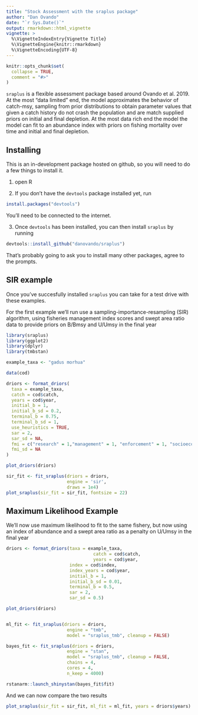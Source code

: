 ```yaml
---
title: "Stock Assessment with the sraplus package"
author: "Dan Ovando"
date: "`r Sys.Date()`"
output: rmarkdown::html_vignette
vignette: >
  %\VignetteIndexEntry{Vignette Title}
  %\VignetteEngine{knitr::rmarkdown}
  %\VignetteEncoding{UTF-8}
---
```


```r
knitr::opts_chunk$set(
  collapse = TRUE,
  comment = "#>"
)

```

`sraplus` is a flexible assessment package based around Ovando et al. 2019. At the most "data limited" end, the model approximates the behavior of catch-msy, sampling from prior distributions to obtain parameter values that given a catch history do not crash the population and are match supplied priors on initial and final depletion. At the most data rich end the model the model can fit to an abundance index with priors on fishing mortality over time and initial and final depletion.


## Installing

This is an in-development package hosted on github, so you will need to do a few things to install it. 

1. open R

2. If you don't have the `devtools` package installed yet, run

```r
install.packages("devtools")
```

You'll need to be connected to the internet.

3. Once `devtools` has been installed, you can then install `sraplus` by running

```r
devtools::install_github("danovando/sraplus")
```

That's probably going to ask you to install many other packages, agree to the prompts. 

## SIR example

Once you've succesfully installed `sraplus` you can take for a test drive with these examples. 

For the first example we'll run use a sampling-importance-resampling (SIR) algorithm, using fisheries management index scores and swept area ratio data to provide priors on B/Bmsy and U/Umsy in the final year

```r

library(sraplus)
library(ggplot2)
library(dplyr)
library(tmbstan)

example_taxa <- "gadus morhua"

data(cod)

driors <- format_driors(
  taxa = example_taxa,
  catch = cod$catch,
  years = cod$year,
  initial_b = 1,
  initial_b_sd = 0.2,
  terminal_b = 0.75,
  terminal_b_sd = 1,
  use_heuristics = TRUE,
  sar = 2,
  sar_sd = NA,
  fmi = c("research" = 1,"management" = 1, "enforcement" = 1, "socioeconomics" = 1),
  fmi_sd = NA
)

plot_driors(driors)

sir_fit <- fit_sraplus(driors = driors,
                       engine = 'sir',
                       draws = 1e4)
plot_sraplus(sir_fit = sir_fit, fontsize = 22)

```


## Maximum Likelihood Example

We'll now use maximum likelihood to fit to the same fishery, but now using an index of abundance and a swept area ratio as a penalty on U/Umsy in the final year

```r

driors <- format_driors(taxa = example_taxa,
                                 catch = cod$catch,
                                 years = cod$year,
                        index = cod$index,
                        index_years = cod$year,
                        initial_b = 1,
                        initial_b_sd = 0.01,
                        terminal_b = 0.5,
                        sar = 2,
                        sar_sd = 0.5)

plot_driors(driors)


ml_fit <- fit_sraplus(driors = driors,
                       engine = "tmb",
                       model = "sraplus_tmb", cleanup = FALSE)

bayes_fit <- fit_sraplus(driors = driors,
                       engine = "stan",
                       model = "sraplus_tmb", cleanup = FALSE,
                       chains = 4, 
                       cores = 4,
                       n_keep = 4000)

rstanarm::launch_shinystan(bayes_fit$fit)
```


And we can now compare the two results


```r

plot_sraplus(sir_fit = sir_fit, ml_fit = ml_fit, years = driors$years)

```

